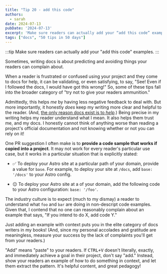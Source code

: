 ```yaml
---
title: "Tip 20 - add this code"
authors:
  - sarah
date: 2024-07-13
pubDate: '2024-07-13'
excerpt: 'Make sure readers can actually add your “add this code” examples.'
tags: ["docs", "50 tips in 50 days"]
---
```


:::tip
Make sure readers can actually add your "add this code" examples.
:::

Sometimes, writing docs is about predicting and avoiding things your readers can complain about.

When a reader is frustrated or confused using your project and they come to docs for help, it can be validating, or even satisfying, to say, "See! Even if I followed the docs, I would have got this wrong!" So, some of these tips fall into the broader category of "try not to give your readers ammunition."

Admittedly, this helps *me* by having less negative feedback to deal with. But more importantly, it honestly *does* keep my writing more clear and helpful to the reader. (And, [the only reason docs exist is to *help*](/blog/stop-writing-start-helping).) Being precise in my writing helps my reader understand what I mean. It also helps them trust me, and my docs. I honestly cannot think of anything worse than reading a project's official documentation and not knowing whether or not you can rely on it!

One PR suggestion I often make is to **provide a code sample that works if copied into a project**. It may not work for every reader's particular use case, but it works in a particular situation that is explicitly stated:

- ✅ To deploy your Astro site at a particular path of your domain, provide a value for `base`. For example, to deploy your site at `/docs`, add `base: '/docs'` to your Astro config.

- 😐 To deploy your Astro site at a  of your domain, add the following code to your Astro configuration: `base: '/foo'`.

The industry culture is to expect (much to my dismay) a reader to understand what `foo` and `bar` are doing in non-descript code examples. Given that, I contend that no one can reasonably complain about an example that says, "If you intend to do X, add code Y." 

Just adding an example with context puts you in the elite category of docs writers in my books! (And, since my personal accolades and gratitude are meaningless, measure your success by the lack of complaints you'll get from your readers.)

"Add" means "paste" to your readers. If <kbd>CTRL+V</kbd> doesn't literally, exactly, and immediately achieve a goal in their project, don't say "add." Instead, show your readers an example of how to do something in context, and let them extract the pattern. It's helpful content, and great pedagogy!


<LinkCard title="See the whole list of tips!" href="/blog/50-docs-tips-in-50-days" />